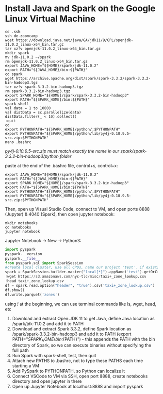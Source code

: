 # Install Java and Spark on the Google Linux Virtual Machine

```code terminal
cd .ssh
ssh de-zoomcamp
wget https://download.java.net/java/GA/jdk11/9/GPL/openjdk-11.0.2_linux-x64_bin.tar.gz
tar xzfv openjdk-11.0.2_linux-x64_bin.tar.gz
mkdir spark
mv jdk-11.0.2 ~/spark
rm openjdk-11.0.2_linux-x64_bin.tar.gz
export JAVA_HOME="${HOME}/spark/jdk-11.0.2"
export PATH="${JAVA_HOME}/bin:${PATH}"
cd spark
wget https://archive.apache.org/dist/spark/spark-3.3.2/spark-3.3.2-bin-hadoop3.tgz
tar xzfv spark-3.3.2-bin-hadoop3.tgz
rm spark-3.3.2-bin-hadoop3.tgz
export SPARK_HOME="${HOME}/spark/spark-3.3.2-bin-hadoop3"
export PATH="${SPARK_HOME}/bin:${PATH}"
spark-shell
val data = 1 to 10000
val distData = sc.parallelize(data)
distData.filter(_ < 10).collect()
:quit
cd
export PYTHONPATH="${SPARK_HOME}/python/:$PYTHONPATH"
export PYTHONPATH="${SPARK_HOME}/python/lib/py4j-0.10.9.5-src.zip:$PYTHONPATH"
nano .bashrc
```

*py4j-0.10.9.5-src.zip must match exactly the name in our spark/spark-3.3.2-bin-hadoop3/python folder*

paste at the end of the .bashrc file, control+s, control+x:
```code terminal
export JAVA_HOME="${HOME}/spark/jdk-11.0.2"
export PATH="${JAVA_HOME}/bin:${PATH}"
export SPARK_HOME="${HOME}/spark/spark-3.3.2-bin-hadoop3"
export PATH="${SPARK_HOME}/bin:${PATH}"
export PYTHONPATH="${SPARK_HOME}/python/:$PYTHONPATH"
export PYTHONPATH="${SPARK_HOME}/python/lib/py4j-0.10.9.5-src.zip:$PYTHONPATH"
```

Then, open up Visual Studio Code, connect to VM, and open ports 8888 (Jupyter) & 4040 (Spark), then open jupyter notebook:
```code terminal
mkdir notebooks
cd notebooks
jupyter notebook
```

Jupyter Notebook -> New -> Python3:
```python jupyter
import pyspark
pyspark.__version__
pyspark.__file__
from pyspark.sql import SparkSession
#create local cluster, use all CPUs, name our project 'test', if exists, connect, if not, create
spark = SparkSession.builder.master("local[*]").appName('test').getOrCreate()
!wget https://s3.amazonaws.com/nyc-tlc/misc/taxi+_zone_lookup.csv
!head taxi+_zone_lookup.csv
df = spark.read.option("header", "true").csv('taxi+_zone_lookup.csv')
df.show()
df.write.parquet('zones')

```

using *!* at the beginning, we can use terminal commands like ls, wget, head, etc

1. Download and extract Open JDK 11 to get Java, define Java location as /spark/jdk-11.0.2 and add it to PATH
2. Download and extract Spark 3.3.2, define Spark location as /spark/spark-3.3.2-bin-hadoop3 and add it to PATH
(export PATH="${SPARK_HOME}/bin:${PATH}") - this appends the PATH with the bin directory of Spark, so we can execute binaries without specifying the full path
3. Run Spark with spark-shell, test, then quit
4. Attach new PATHS to .bashrc, not to type these PATHS each time starting a VM
5. Add PySpark to PYTHONPATH, so Python can localize it
6. Connect VSCode to VM via SSH, open port 8888, create notebooks directory and open jupyter in there
7. Open up Jupyter Notebook at localhost:8888 and import pyspark
